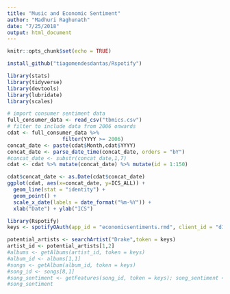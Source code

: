 ```yaml
---
title: "Music and Economic Sentiment"
author: "Madhuri Raghunath"
date: "7/25/2018"
output: html_document
---
```


```r
knitr::opts_chunk$set(echo = TRUE)
```

```r
install_github("tiagomendesdantas/Rspotify")
```

```r
library(stats)
library(tidyverse)
library(devtools)
library(lubridate)
library(scales)
```

```r
# import consumer sentiment data
full_consumer_data <- read_csv("tbmics.csv")
# filter to include data from 2006 onwards
cdat <- full_consumer_data %>%
                  filter(YYYY >= 2006)
concat_date <- paste(cdat$Month,cdat$YYYY)
concat_date <- parse_date_time(concat_date, orders = "bY")
#concat_date <- substr(concat_date,1,7)
cdat <- cdat %>% mutate(concat_date) %>% mutate(id = 1:150)
```

```r
cdat$concat_date <- as.Date(cdat$concat_date)
ggplot(cdat, aes(x=concat_date, y=ICS_ALL)) +
  geom_line(stat = "identity") +
  geom_point() +
  scale_x_date(labels = date_format("%m-%Y")) + 
  xlab("Date") + ylab("ICS")
```

```r
library(Rspotify)
keys <- spotifyOAuth(app_id = "economicsentiments.rmd", client_id = "d180a8b2c34d4cc9bdece7c8f5de7d5a", client_secret = "4cdfdc376ce843e8a39524e6fb29d33e")
```

```r
potential_artists <- searchArtist("Drake",token = keys)
artist_id <- potential_artists[1,2]
#albums <- getAlbums(artist_id, token = keys)
#album_id <- albums[1,1]
#songs <- getAlbum(album_id, token = keys)
#song_id <- songs[8,1]
#song_sentiment <- getFeatures(song_id, token = keys); song_sentiment <- song_sentiment[,c(1:5,11:12)]
#song_sentiment
```

```r

```

